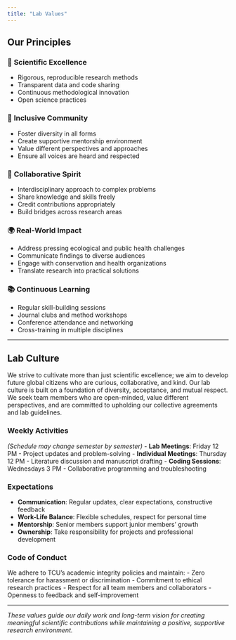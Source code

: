 ```yaml
---
title: "Lab Values"
---
```


## Our Principles

### 🔬 **Scientific Excellence**
- Rigorous, reproducible research methods
- Transparent data and code sharing
- Continuous methodological innovation
- Open science practices

### 👥 **Inclusive Community**
- Foster diversity in all forms
- Create supportive mentorship environment
- Value different perspectives and approaches
- Ensure all voices are heard and respected

### 🤝 **Collaborative Spirit**
- Interdisciplinary approach to complex problems
- Share knowledge and skills freely
- Credit contributions appropriately
- Build bridges across research areas

### 🌍 **Real-World Impact**
- Address pressing ecological and public health challenges
- Communicate findings to diverse audiences
- Engage with conservation and health organizations
- Translate research into practical solutions

### 📚 **Continuous Learning**
- Regular skill-building sessions
- Journal clubs and method workshops
- Conference attendance and networking
- Cross-training in multiple disciplines

---

## Lab Culture

We strive to cultivate more than just scientific excellence; we aim to develop future global citizens who are curious, collaborative, and kind. Our lab culture is built on a foundation of diversity, acceptance, and mutual respect. We seek team members who are open-minded, value different perspectives, and are committed to upholding our collective agreements and lab guidelines.

### Weekly Activities
*(Schedule may change semester by semester)*
- **Lab Meetings**: Friday 12 PM - Project updates and problem-solving
- **Individual Meetings**: Thursday 12 PM - Literature discussion and manuscript drafting
- **Coding Sessions**: Wednesdays 3 PM - Collaborative programming and troubleshooting

### Expectations
- **Communication**: Regular updates, clear expectations, constructive feedback
- **Work-Life Balance**: Flexible schedules, respect for personal time
- **Mentorship**: Senior members support junior members' growth
- **Ownership**: Take responsibility for projects and professional development

### Code of Conduct
We adhere to TCU's academic integrity policies and maintain:
- Zero tolerance for harassment or discrimination
- Commitment to ethical research practices
- Respect for all team members and collaborators
- Openness to feedback and self-improvement

---

*These values guide our daily work and long-term vision for creating meaningful scientific contributions while maintaining a positive, supportive research environment.*
